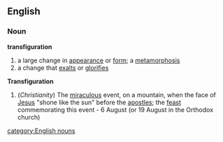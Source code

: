 ==English==
===Noun===
'''transfiguration'''
# a large change in [[appearance]] or [[form]]; a [[metamorphosis]]
# a change that [[exalt]]s or [[glorifies]]
'''Transfiguration'''
#(''Christianity'') The [[miraculous]] event, on a mountain, when the face of [[Jesus]] "shone like the sun" before the [[apostle]]s; the [[feast]] commemorating this event - 6 August (or 19 August in the Orthodox church)
[[category:English nouns]]